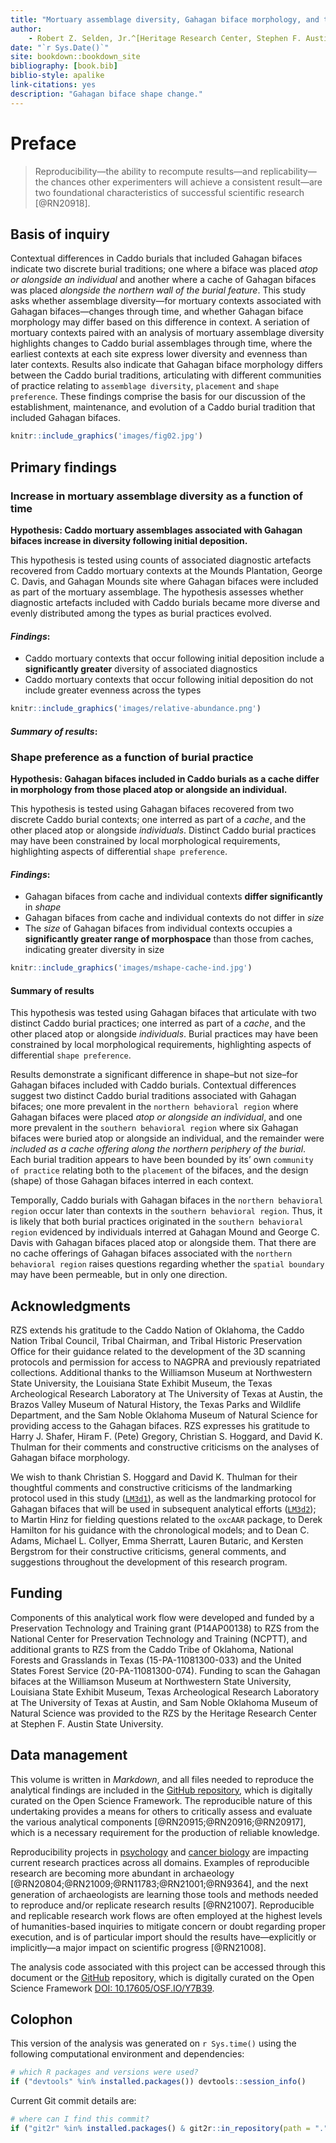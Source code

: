 ```yaml
--- 
title: "Mortuary assemblage diversity, Gahagan biface morphology, and the evolution of a Caddo burial tradition in the American Southeast"
author: 
    - Robert Z. Selden, Jr.^[Heritage Research Center, Stephen F. Austin State University; Department of Biology, Stephen F. Austin State University; and Cultural Heritage Department, Jean Monnet University, zselden@sfasu.edu], John E. Dockall^[Cox|McClain Environmental Consulting, Inc.], and David L. Carlson^[Department of Anthropology, Texas A&M University]
date: "`r Sys.Date()`"
site: bookdown::bookdown_site
bibliography: [book.bib]
biblio-style: apalike
link-citations: yes
description: "Gahagan biface shape change."
---
```


# Preface {-}

>Reproducibility---the ability to recompute results---and replicability---the chances other experimenters will achieve a consistent result---are two foundational characteristics of successful scientific research [@RN20918].

## Basis of inquiry

Contextual differences in Caddo burials that included Gahagan bifaces indicate two discrete burial traditions; one where a biface was placed _atop or alongside an individual_ and another where a cache of Gahagan bifaces was placed _alongside the northern wall of the burial feature_. This study asks whether assemblage diversity---for mortuary contexts associated with Gahagan bifaces---changes through time, and whether Gahagan biface morphology may differ based on this difference in context.  A seriation of mortuary contexts paired with an analysis of mortuary assemblage diversity highlights changes to Caddo burial assemblages through time, where the earliest contexts at each site express lower diversity and evenness than later contexts. Results also indicate that Gahagan biface morphology differs between the Caddo burial traditions, articulating with different communities of practice relating to `assemblage diversity`, `placement` and `shape preference`. These findings comprise the basis for our discussion of the establishment, maintenance, and evolution of a Caddo burial tradition that included Gahagan bifaces.

```r
knitr::include_graphics('images/fig02.jpg')
```

## Primary findings

### Increase in mortuary assemblage diversity as a function of time

**Hypothesis: Caddo mortuary assemblages associated with Gahagan bifaces increase in diversity following initial deposition.**

This hypothesis is tested using counts of associated diagnostic artefacts recovered from Caddo mortuary contexts at the Mounds Plantation, George C. Davis, and Gahagan Mounds site where Gahagan bifaces were included as part of the mortuary assemblage. The hypothesis assesses whether diagnostic artefacts included with Caddo burials became more diverse and evenly distributed among the types as burial practices evolved.

#### _Findings_:

- Caddo mortuary contexts that occur following initial deposition include a **significantly greater** diversity of associated diagnostics
- Caddo mortuary contexts that occur following initial deposition do not include greater evenness across the types

```r
knitr::include_graphics('images/relative-abundance.png')
```

#### _Summary of results_:

### Shape preference as a function of burial practice

**Hypothesis: Gahagan bifaces included in Caddo burials as a cache differ in morphology from those placed atop or alongside an individual.**

This hypothesis is tested using Gahagan bifaces recovered from two discrete Caddo burial contexts; one interred as part of a _cache_, and the other placed atop or alongside _individuals_. Distinct Caddo burial practices may have been constrained by local morphological requirements, highlighting aspects of differential `shape preference`.

#### _Findings_:

- Gahagan bifaces from cache and individual contexts **differ significantly** in _shape_
- Gahagan bifaces from cache and individual contexts do not differ in _size_
- The _size_ of Gahagan bifaces from individual contexts occupies a **significantly greater range of morphospace** than those from caches, indicating greater diversity in size

```r
knitr::include_graphics('images/mshape-cache-ind.jpg')
```

#### Summary of results

This hypothesis was tested using Gahagan bifaces that articulate with two distinct Caddo burial practices; one interred as part of a _cache_, and the other placed atop or alongside _individuals_. Burial practices may have been constrained by local morphological requirements, highlighting aspects of differential `shape preference`.

Results demonstrate a significant difference in shape--but not size--for Gahagan bifaces included with Caddo burials. Contextual differences suggest two distinct Caddo burial traditions associated with Gahagan bifaces; one more prevalent in the `northern behavioral region` where Gahagan bifaces were placed _atop or alongside an individual_, and one more prevalent in the `southern behavioral region` where six Gahagan bifaces were buried atop or alongside an individual, and the remainder were _included as a cache offering along the northern periphery of the burial_. Each burial tradition appears to have been bounded by its' own `community of practice` relating both to the `placement` of the bifaces, and the design (shape) of those Gahagan bifaces interred in each context.

Temporally, Caddo burials with Gahagan bifaces in the `northern behavioral region` occur later than contexts in the `southern behavioral region`. Thus, it is likely that both burial practices originated in the `southern behavioral region` evidenced by individuals interred at Gahagan Mound and George C. Davis with Gahagan bifaces placed atop or alongside them. That there are no cache offerings of Gahagan bifaces associated with the `northern behavioral region` raises questions regarding whether the `spatial boundary` may have been permeable, but in only one direction.

## Acknowledgments {-}

RZS extends his gratitude to the Caddo Nation of Oklahoma, the Caddo Nation Tribal Council, Tribal Chairman, and Tribal Historic Preservation Office for their guidance related to the development of the 3D scanning protocols and permission for access to NAGPRA and previously repatriated collections. Additional thanks to the Williamson Museum at Northwestern State University, the Louisiana State Exhibit Museum, the Texas Archeological Research Laboratory at The University of Texas at Austin, the Brazos Valley Museum of Natural History, the Texas Parks and Wildlife Department, and the Sam Noble Oklahoma Museum of Natural Science for providing access to the Gahagan bifaces. RZS expresses his gratitude to Harry J. Shafer, Hiram F. (Pete) Gregory, Christian S. Hoggard, and David K. Thulman for their comments and constructive criticisms on the analyses of Gahagan biface morphology.

We wish to thank Christian S. Hoggard and David K. Thulman for their thoughtful comments and constructive criticisms of the landmarking protocol used in this study ([`LM3d1`](https://github.com/aksel-blaise/gahaganmorph2/blob/master/analysis/landmarking-protocol.md)), as well as the landmarking protocol for Gahagan bifaces that will be used in subsequent analytical efforts ([`LM3d2`](https://github.com/seldenlab/gahaganmorph.3/blob/main/lm3d2/03-landmarking-protocol.Rmd)); to Martin Hinz for fielding questions related to the `oxcAAR` package, to Derek Hamilton for his guidance with the chronological models; and to Dean C. Adams, Michael L. Collyer, Emma Sherratt, Lauren Butaric, and Kersten Bergstrom for their constructive criticisms, general comments, and suggestions throughout the development of this research program.

## Funding {-}

Components of this analytical work flow were developed and funded by a Preservation Technology and Training grant (P14AP00138) to RZS from the National Center for Preservation Technology and Training (NCPTT), and additional grants to RZS from the Caddo Tribe of Oklahoma, National Forests and Grasslands in Texas (15-PA-11081300-033) and the United States Forest Service (20-PA-11081300-074). Funding to scan the Gahagan bifaces at the Williamson Museum at Northwestern State University, Louisiana State Exhibit Museum, Texas Archeological Research Laboratory at The University of Texas at Austin, and Sam Noble Oklahoma Museum of Natural Science was provided to the RZS by the Heritage Research Center at Stephen F. Austin State University.

## Data management {-}

This volume is written in _Markdown_, and all files needed to reproduce the analytical findings are included in the [GitHub repository](https://github.com/seldenlab/gahaganmorph.3), which is digitally curated on the Open Science Framework. The reproducible nature of this undertaking provides a means for others to critically assess and evaluate the various analytical components [@RN20915;@RN20916;@RN20917], which is a necessary requirement for the production of reliable knowledge.

Reproducibility projects in [psychology](https://osf.io/ezcuj/) and [cancer biology](https://www.cos.io/rpcb) are impacting current research practices across all domains. Examples of reproducible research are becoming more abundant in archaeology [@RN20804;@RN21009;@RN11783;@RN21001;@RN9364], and the next generation of archaeologists are learning those tools and methods needed to reproduce and/or replicate research results [@RN21007]. Reproducible and replicable research work flows are often employed at the highest levels of humanities-based inquiries to mitigate concern or doubt regarding proper execution, and is of particular import should the results have---explicitly or implicitly---a major impact on scientific progress [@RN21008].

The analysis code associated with this project can be accessed through this document or the [GitHub](https://github.com/seldenlab/gahaganmorph.3) repository, which is digitally curated on the Open Science Framework [DOI: 10.17605/OSF.IO/Y7B39](https://osf.io/y7b39/).

## Colophon {-}

This version of the analysis was generated on `r Sys.time()` using the following computational environment and dependencies: 

```r
# which R packages and versions were used?
if ("devtools" %in% installed.packages()) devtools::session_info()
```

Current Git commit details are:

```r
# where can I find this commit? 
if ("git2r" %in% installed.packages() & git2r::in_repository(path = ".")) git2r::repository(here::here())  
```
